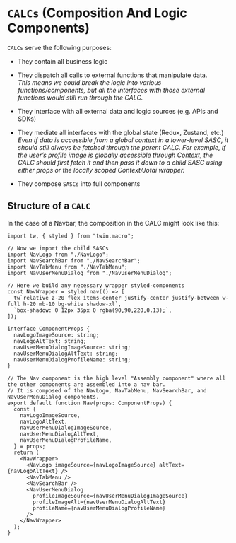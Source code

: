 # `CALCs` (Composition And Logic Components)

`CALCs` serve the following purposes:

- They contain all business logic
- They dispatch all calls to external functions that manipulate data.  
  _This means we could break the logic into various functions/components, but all the interfaces with those external functions would still run through the CALC._

- They interface with all external data and logic sources (e.g. APIs and SDKs)
- They mediate all interfaces with the global state (Redux, Zustand, etc.)  
  _Even if data is accessible from a global context in a lower-level SASC, it
  should still always be fetched through the parent CALC. For example, if the user’s profile image is globally accessible through Context,
  the CALC should first fetch it and then pass it down to a child SASC using either
  props or the locally scoped Context/Jotai wrapper._

- They compose `SASCs` into full components

## Structure of a `CALC`

In the case of a Navbar, the composition in the CALC might look like this:

```tsx
import tw, { styled } from "twin.macro";

// Now we import the child SASCs
import NavLogo from "./NavLogo";
import NavSearchBar from "./NavSearchBar";
import NavTabMenu from "./NavTabMenu";
import NavUserMenuDialog from "./NavUserMenuDialog";

// Here we build any necessary wrapper styled-components
const NavWrapper = styled.nav(() => [
  tw`relative z-20 flex items-center justify-center justify-between w-full h-20 mb-10 bg-white shadow-xl`,
  `box-shadow: 0 12px 35px 0 rgba(90,90,220,0.13);`,
]);

interface ComponentProps {
  navLogoImageSource: string;
  navLogoAltText: string;
  navUserMenuDialogImageSource: string;
  navUserMenuDialogAltText: string;
  navUserMenuDialogProfileName: string;
}

// The Nav component is the high level "Assembly component" where all the other components are assembled into a nav bar.
// It is composed of the NavLogo, NavTabMenu, NavSearchBar, and NavUserMenuDialog components.
export default function Nav(props: ComponentProps) {
  const {
    navLogoImageSource,
    navLogoAltText,
    navUserMenuDialogImageSource,
    navUserMenuDialogAltText,
    navUserMenuDialogProfileName,
  } = props;
  return (
    <NavWrapper>
      <NavLogo imageSource={navLogoImageSource} altText={navLogoAltText} />
      <NavTabMenu />
      <NavSearchBar />
      <NavUserMenuDialog
        profileImageSource={navUserMenuDialogImageSource}
        profileImageAlt={navUserMenuDialogAltText}
        profileName={navUserMenuDialogProfileName}
      />
    </NavWrapper>
  );
}
```
